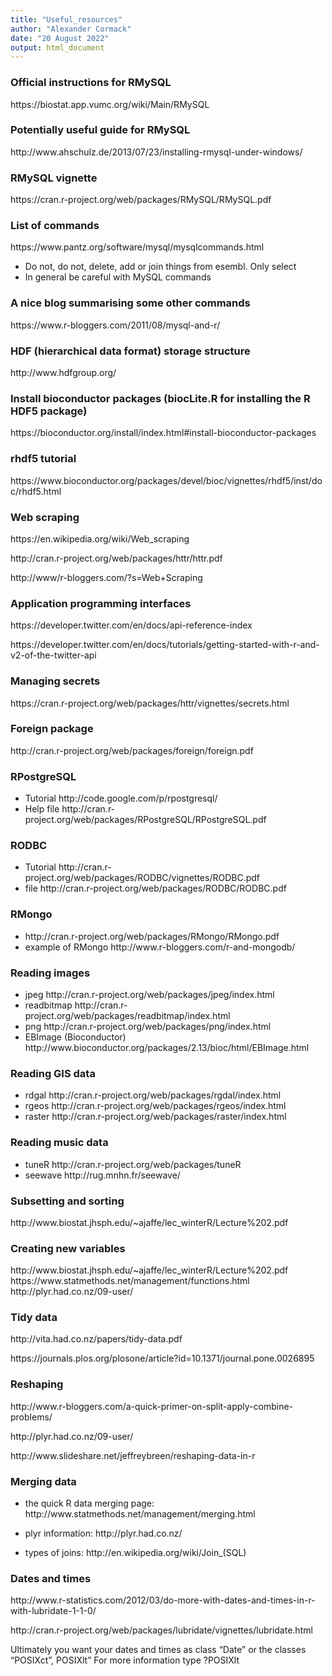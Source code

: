 ```yaml
---
title: "Useful_resources"
author: "Alexander Cormack"
date: "20 August 2022"
output: html_document
---
```




### Official instructions for RMySQL

https://biostat.app.vumc.org/wiki/Main/RMySQL



### Potentially useful guide for RMySQL

http://www.ahschulz.de/2013/07/23/installing-rmysql-under-windows/



### RMySQL vignette

https://cran.r-project.org/web/packages/RMySQL/RMySQL.pdf



### List of commands

https://www.pantz.org/software/mysql/mysqlcommands.html

* Do not, do not, delete, add or join things from esembl. Only select
* In general be careful with MySQL commands



### A nice blog summarising some other commands

https://www.r-bloggers.com/2011/08/mysql-and-r/



### HDF (hierarchical data format) storage structure

http://www.hdfgroup.org/



### Install bioconductor packages (biocLite.R for installing the R HDF5 package)

https://bioconductor.org/install/index.html#install-bioconductor-packages



### rhdf5 tutorial

https://www.bioconductor.org/packages/devel/bioc/vignettes/rhdf5/inst/doc/rhdf5.html


### Web scraping

https://en.wikipedia.org/wiki/Web_scraping

http://cran.r-project.org/web/packages/httr/httr.pdf

http://www/r-bloggers.com/?s=Web+Scraping


### Application programming interfaces

https://developer.twitter.com/en/docs/api-reference-index

https://developer.twitter.com/en/docs/tutorials/getting-started-with-r-and-v2-of-the-twitter-api


### Managing secrets

https://cran.r-project.org/web/packages/httr/vignettes/secrets.html


### Foreign package

http://cran.r-project.org/web/packages/foreign/foreign.pdf


### RPostgreSQL

* Tutorial http://code.google.com/p/rpostgresql/
* Help file http://cran.r-project.org/web/packages/RPostgreSQL/RPostgreSQL.pdf


### RODBC 

* Tutorial http://cran.r-project.org/web/packages/RODBC/vignettes/RODBC.pdf
* file http://cran.r-project.org/web/packages/RODBC/RODBC.pdf


### RMongo

* http://cran.r-project.org/web/packages/RMongo/RMongo.pdf
* example of RMongo http://www.r-bloggers.com/r-and-mongodb/


### Reading images

* jpeg http://cran.r-project.org/web/packages/jpeg/index.html
* readbitmap http://cran.r-project.org/web/packages/readbitmap/index.html
* png http://cran.r-project.org/web/packages/png/index.html
* EBImage (Bioconductor) http://www.bioconductor.org/packages/2.13/bioc/html/EBImage.html


### Reading GIS data

* rdgal http://cran.r-project.org/web/packages/rgdal/index.html
* rgeos http://cran.r-project.org/web/packages/rgeos/index.html
* raster http://cran.r-project.org/web/packages/raster/index.html


### Reading music data

* tuneR http://cran.r-project.org/web/packages/tuneR
* seewave http://rug.mnhn.fr/seewave/


### Subsetting and sorting

http://www.biostat.jhsph.edu/~ajaffe/lec_winterR/Lecture%202.pdf


### Creating new variables

http://www.biostat.jhsph.edu/~ajaffe/lec_winterR/Lecture%202.pdf
https://www.statmethods.net/management/functions.html
http://plyr.had.co.nz/09-user/


### Tidy data

http://vita.had.co.nz/papers/tidy-data.pdf

https://journals.plos.org/plosone/article?id=10.1371/journal.pone.0026895


### Reshaping

http://www.r-bloggers.com/a-quick-primer-on-split-apply-combine-problems/

http://plyr.had.co.nz/09-user/

http://www.slideshare.net/jeffreybreen/reshaping-data-in-r


### Merging data

* the quick R data merging page: http://www.statmethods.net/management/merging.html

* plyr information: http://plyr.had.co.nz/

* types of joins: http://en.wikipedia.org/wiki/Join_(SQL)


### Dates and times

http://www.r-statistics.com/2012/03/do-more-with-dates-and-times-in-r-with-lubridate-1-1-0/

http://cran.r-project.org/web/packages/lubridate/vignettes/lubridate.html

Ultimately you want your dates and times as class "Date" or the classes "POSIXct", POSIXlt"
For more information type ?POSIXlt





